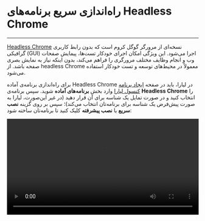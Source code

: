 

<Layout>
<Head>
<title>مستندات راه‌اندازی سریع برنامه‌های Headless Chrome - لیارا</title>
</Head>

# راه‌اندازی سریع برنامه‌های Headless Chrome
<hr className="mb-2" />

<a href="https://developer.chrome.com/blog/headless-chrome" className="text-[#2196f3] ">Headless Chrome</a> نسخه‌ای از مرورگر گوگل کروم است که بدون رابط کاربری گرافیکی (GUI) اجرا می‌شود. این ویژگی امکان اجرای خودکار تست‌ها، پیمایش صفحات وب و انجام وظایف مختلف مرورگری را فراهم می‌کند، بدون اینکه نیاز به نمایش بصری صفحه باشد. از headless Chrome معمولاً در محیط‌های توسعه و تست خودکار استفاده می‌شود.
<div className="h-4" />

برای راه‌اندازی برنامه‌ی آماده Headless Chrome در لیارا، باید در صفحه <a href="https://console.liara.ir/apps/create" className="text-[#2196f3] ">ایجاد برنامه‌ کنسول لیارا</a> وارد بخش <b>برنامه‌های آماده</b> شوید.
سپس برنامه‌ی <b>Headless Chrome</b> 
را انتخاب کنید و در صورت تمایل یک شناسه برای آن قرار دهید (در غیر این‌صورت، لیارا به صورت پیش‌فرض یک شناسه برای برنامه‌تان انتخاب می‌کند)؛ سپس بر روی گزینه **نصب سریع** یا **نصب پیشرفته** کلیک کنید تا برنامه‌تان ساخته شود:
<div className="h-4" />
  <video
  src="https://files.liara.ir/liara/docs/headless-chrome.mp4"
  controls="controls"
  className="block w-full"
  width="100%"
  />
  <div className="h-4" />

پس از ساخته شدن برنامه، می‌توانید در صفحه <a href="https://console.liara.ir/apps" className="text-[#2196f3] ">پلتفرم</a>، برنامه خود را بررسی کنید. برای نصب دلخواه و انتخاب نسخه مدنظرتان یا انتخاب dockerimage ، باید از گزینه **نصب پیشرفته** یا <a href="/one-click-apps/liara-compose/about/" className="text-[#2196f3]">Liara Compose</a> استفاده کنید. 

<Section id="see-also" title="همچنین بخوانید:" />

<div className='h-2' />
<div className="grid md:grid-cols-2 gap-4">
            {[
      {
        title: "اتصال با Puppeteer + NodeJS",
        link: "/one-click-apps/headless-chrome/how-tos/connect-by-nodejs-and-puppeteer"
      },
      {
        title: "اتصال با Selenium + NodeJS",
        link: "/one-click-apps/headless-chrome/how-tos/connect-by-nodejs-and-selenium"
      },
      {
        title: "اتصال با Playwright + NodeJS",
        link: "/one-click-apps/headless-chrome/how-tos/connect-by-nodejs-and-playwright"
      },
      {
        title: "اتصال با Pyppeteer + Python",
        link: "/one-click-apps/headless-chrome/how-tos/connect-by-python-and-pyppeteer"
      },
      {
        title: "اتصال با Selenium + Python",
        link: "/one-click-apps/headless-chrome/how-tos/connect-by-python-and-selenium"
      },
      {
        title: "تغییر نسخه‌ی برنامه مستقر شده",
        link: "/one-click-apps/headless-chrome/how-tos/choose-version"
      },
  ].map(item =>
    <Link href={item.link}>
    <Card className="flex cursor-pointer w-full items-center justify-between">
        <div className="flex items-center gap-3">
        <h4>
            {item.title}
        </h4>
        </div>
        <GoArrowLeft className="ml-1" />
    </Card>
    </Link>
            )}
</div>


</Layout>